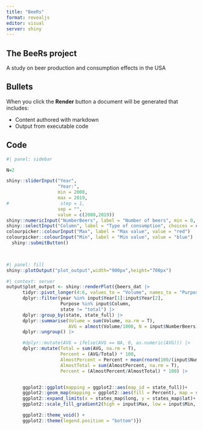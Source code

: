 ```yaml
---
title: "BeeRs"
format: revealjs
editor: visual
server: shiny
---
```


## The BeeRs project

A study on beer production and consumption effects in the USA

## Bullets

When you click the **Render** button a document will be generated that includes:

-   Content authored with markdown
-   Output from executable code

## Code

```r
#| panel: sidebar

N=2

shiny::sliderInput("Year",
                   "Year:",
                   min = 2008,
                   max = 2019,
#                   step = 1,
                   sep = "",
                   value = c(2008,2019))
shiny::numericInput("NumberBeers", label = "Number of beers", min = 0, max = 7, step = 1, value = N)
shiny::selectInput("Column", label = "Type of consumption", choices = c("BottlesCans", "Permises", "KegsBarrels"), multiple = T, selected = "Permises")
colourpicker::colourInput("Max", label = "Max value", value = "red")
colourpicker::colourInput("Min", label = "Min value", value = "blue")
  shiny::submitButton()

    

```

```r
#| panel: fill
shiny::plotOutput("plot_output",width="900px",height="700px")
```

```r
#| context: server
output$plot_output <- shiny::renderPlot({beers_dat |>
      tidyr::pivot_longer(4:6, values_to = "Volume", names_to = "Purpose") |>
      dplyr::filter(year %in% input$Year[1]:input$Year[2],
                    Purpose %in% input$Column,
                    state != "total") |>
      dplyr::group_by(state, state_full) |>
      dplyr::summarise(Volume = sum(Volume, na.rm = T),
                       AVG = almost(Volume/1000, N = input$NumberBeers)) |>
      dplyr::ungroup() |>

      #dplyr::mutate(AVG = ifelse(AVG == NA, 0, as.numeric(AVG))) |>
      dplyr::mutate(Total = sum(AVG, na.rm = T),
                    Percent = (AVG/Total) * 100,
                    AlmostPercent = Percent + mean(rnorm(100/(input$NumberBeers + 1), 0, input$NumberBeers)),
                    AlmostTotal = sum(AlmostPercent, na.rm = T),
                    Percent = (AlmostPercent/AlmostTotal) * 100) |>


      ggplot2::ggplot(mapping = ggplot2::aes(map_id = state_full))+
      ggplot2::geom_map(mapping = ggplot2::aes(fill = Percent), map = states_map, col = 1) +
      ggplot2::expand_limits(x = states_map$long, y = states_map$lat)+
      ggplot2::scale_fill_gradient2(high = input$Max, low = input$Min, midpoint = 6) +

      ggplot2::theme_void() +
      ggplot2::theme(legend.position = "bottom")})
```
